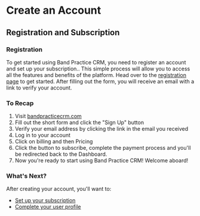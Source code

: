
# Create an Account
## Registration and Subscription
### Registration
To get started using Band Practice CRM, you need to register an account and set up your subscription..
This simple process will allow you to access all the features and benefits of the platform.
Head over to the [registration page](https://bandpracticecrm.com/auth/signup) to get started.
After filling out the form, you will receive an email with a link to verify your account.


### To Recap
1. Visit [bandpracticecrm.com](https://bandpracticecrm.com/auth/signup)
2. Fill out the short form and click the "Sign Up" button
3. Verify your email address by clicking the link in the email you received
4. Log in to your account
5. Click on billing and then Pricing
6. Click the button to subscribe, complete the payment process and you'll be redirected back to the Dashboard.
7. Now you're ready to start using Band Practice CRM! Welcome aboard!

### What's Next?

After creating your account, you'll want to:
- [Set up your subscription](/getting-started/subscription-setup)
- [Complete your user profile](/getting-started/user-profile) 